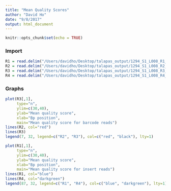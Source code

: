```yaml
---
title: "Mean Quality Scores"
author: "David Ho"
date: "9/8/2017"
output: html_document
---
```


```r
knitr::opts_chunk$set(echo = TRUE)
```

### Import

```r
R1 = read.delim("/Users/davidho/Desktop/talapas_output/1294_S1_L008_R1_001.fastq.gz_q_score_metrics.txt")
R2 = read.delim("/Users/davidho/Desktop/talapas_output/1294_S1_L008_R2_001.fastq.gz_q_score_metrics.txt")
R3 = read.delim("/Users/davidho/Desktop/talapas_output/1294_S1_L008_R3_001.fastq.gz_q_score_metrics.txt")
R4 = read.delim("/Users/davidho/Desktop/talapas_output/1294_S1_L008_R4_001.fastq.gz_q_score_metrics.txt")
```

### Graphs

```r
plot(R3[,1], 
     type="n", 
     ylim=c(30,40),
     ylab="Mean quality score",
     xlab="Bp position",
     main="Mean quality score for barcode reads")
lines(R2, col="red")
lines(R3)
legend(7, 32, legend=c("R2", "R3"), col=c("red", "black"), lty=1)
```


```r
plot(R1[,1],
     type="n", 
     ylim=c(30,40),
     ylab="Mean quality score",
     xlab="Bp position",
     main="Mean quality score for insert reads")
lines(R1, col="blue")
lines(R4, col="darkgreen")
legend(87, 32, legend=c("R1", "R4"), col=c("blue", "darkgreen"), lty=1)
```